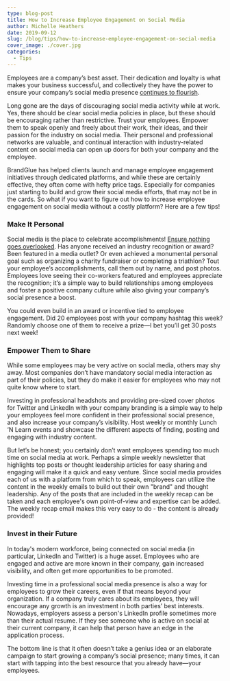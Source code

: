 ```yaml
---
type: blog-post
title: How to Increase Employee Engagement on Social Media
author: Michelle Heathers
date: 2019-09-12
slug: /blog/tips/how-to-increase-employee-engagement-on-social-media
cover_image: ./cover.jpg
categories:
  - Tips
---
```


Employees are a company’s best asset. Their dedication and loyalty is what makes your business successful, and collectively they have the power to ensure your company’s social media presence [continues to flourish][1].

Long gone are the days of discouraging social media activity while at work. Yes, there should be clear social media policies in place, but these should be encouraging rather than restrictive. Trust your employees. Empower them to speak openly and freely about their work, their ideas, and their passion for the industry on social media. Their personal and professional networks are valuable, and continual interaction with industry-related content on social media can open up doors for both your company and the employee.

BrandGlue has helped clients launch and manage employee engagement initiatives through dedicated platforms, and while these are certainly effective, they often come with hefty price tags. Especially for companies just starting to build and grow their social media efforts, that may not be in the cards. So what if you want to figure out how to increase employee engagement on social media without a costly platform? Here are a few tips!

### Make It Personal

Social media is the place to celebrate accomplishments! [Ensure nothing goes overlooked][2]. Has anyone received an industry recognition or award? Been featured in a media outlet? Or even achieved a monumental personal goal such as organizing a charity fundraiser or completing a triathlon? Tout your employee’s accomplishments, call them out by name, and post photos. Employees love seeing their co-workers featured and employees appreciate the recognition; it’s a simple way to build relationships among employees and foster a positive company culture while also giving your company’s social presence a boost.

You could even build in an award or incentive tied to employee engagement. Did 20 employees post with your company hashtag this week? Randomly choose one of them to receive a prize—I bet you’ll get 30 posts next week!

### Empower Them to Share

While some employees may be very active on social media, others may shy away. Most companies don’t have mandatory social media interaction as part of their policies, but they do make it easier for employees who may not quite know where to start.

Investing in professional headshots and providing pre-sized cover photos for Twitter and LinkedIn with your company branding is a simple way to help your employees feel more confident in their professional social presence, and also increase your company’s visibility. Host weekly or monthly Lunch ‘N Learn events and showcase the different aspects of finding, posting and engaging with industry content.

But let’s be honest; you certainly don’t want employees spending too much time on social media at work. Perhaps a simple weekly newsletter that highlights top posts or thought leadership articles for easy sharing and engaging will make it a quick and easy venture. Since social media provides each of us with a platform from which to speak, employees can utilize the content in the weekly emails to build out their own "brand" and thought leadership. Any of the posts that are included in the weekly recap can be taken and each employee's own point-of-view and expertise can be added. The weekly recap email makes this very easy to do - the content is already provided!

### Invest in their Future

In today's modern workforce, being connected on social media (in particular, LinkedIn and Twitter) is a huge asset. Employees who are engaged and active are more known in their company, gain increased visibility, and often get more opportunities to be promoted.

Investing time in a professional social media presence is also a way for employees to grow their careers, even if that means beyond your organization. If a company truly cares about its employees, they will encourage any growth is an investment in both parties’ best interests. Nowadays, employers assess a person's LinkedIn profile sometimes more than their actual resume. If they see someone who is active on social at their current company, it can help that person have an edge in the application process.

The bottom line is that it often doesn’t take a genius idea or an elaborate campaign to start growing a company’s social presence; many times, it can start with tapping into the best resource that you already have—your employees.

[1]: http://localhost/brandglue/old-website/blog/tips/3-steps-to-effectively-measure-your-social-media-marketing-strategy
[2]: http://localhost/brandglue/old-website/blog/tips/why-you-should-stop-thinking-of-social-media-as-marketing
